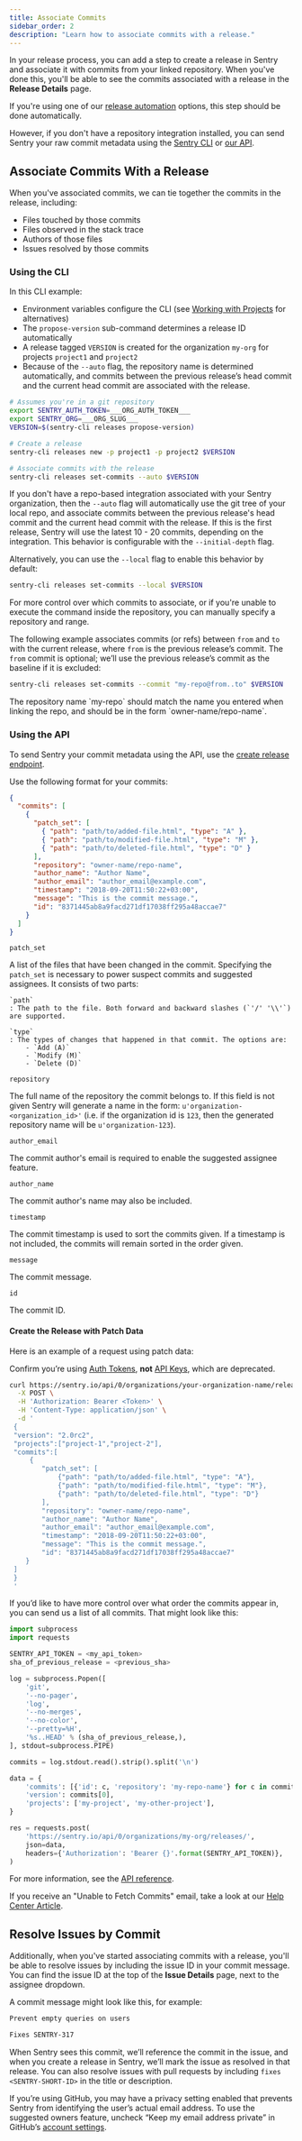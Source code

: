 ```yaml
---
title: Associate Commits
sidebar_order: 2
description: "Learn how to associate commits with a release."
---
```


<Include name="only-error-issues-note.mdx" />

In your release process, you can add a step to create a release in Sentry and associate it with commits from your linked repository. When you've done this, you'll be able to see the commits associated with a release in the **Release Details** page.

If you're using one of our [release automation](/product/releases/setup/release-automation/) options, this step should be done automatically.

However, if you don't have a repository integration installed, you can send Sentry your raw commit metadata using the [Sentry CLI](#using-the-cli) or [our API](#using-the-api).

## Associate Commits With a Release

When you've associated commits, we can tie together the commits in the release, including:

- Files touched by those commits
- Files observed in the stack trace
- Authors of those files
- Issues resolved by those commits

### Using the CLI

In this CLI example:

- Environment variables configure the CLI (see [Working with Projects](/product/cli/configuration/#sentry-cli-working-with-projects) for alternatives)
- The `propose-version` sub-command determines a release ID automatically
- A release tagged `VERSION` is created for the organization `my-org` for projects `project1` and `project2`
- Because of the `--auto` flag, the repository name is determined automatically, and commits between the previous release’s head commit and the current head commit are associated with the release.

<OrgAuthTokenNote />

```bash
# Assumes you're in a git repository
export SENTRY_AUTH_TOKEN=___ORG_AUTH_TOKEN___
export SENTRY_ORG=___ORG_SLUG___
VERSION=$(sentry-cli releases propose-version)

# Create a release
sentry-cli releases new -p project1 -p project2 $VERSION

# Associate commits with the release
sentry-cli releases set-commits --auto $VERSION
```

If you don't have a repo-based integration associated with your Sentry organization, then the `--auto` flag will automatically use the git tree of your local repo, and associate commits between the previous release's head commit and the current head commit with the release. If this is the first release, Sentry will use the latest 10 - 20 commits, depending on the integration. This behavior is configurable with the `--initial-depth` flag.

Alternatively, you can use the `--local` flag to enable this behavior by default:

```bash
sentry-cli releases set-commits --local $VERSION
```

For more control over which commits to associate, or if you're unable to execute the command inside the repository, you can manually specify a repository and range.

The following example associates commits (or refs) between `from` and `to` with the current release, where `from` is the previous release’s commit. The `from` commit is optional; we’ll use the previous release’s commit as the baseline if it is excluded:

```bash
sentry-cli releases set-commits --commit "my-repo@from..to" $VERSION
```

<Note>
  The repository name `my-repo` should match the name you entered when linking
  the repo, and should be in the form `owner-name/repo-name`.
</Note>

### Using the API

To send Sentry your commit metadata using the API, use the [create release endpoint](/api/releases/create-a-new-release-for-an-organization/).

Use the following format for your commits:

```json
{
  "commits": [
    {
      "patch_set": [
        { "path": "path/to/added-file.html", "type": "A" },
        { "path": "path/to/modified-file.html", "type": "M" },
        { "path": "path/to/deleted-file.html", "type": "D" }
      ],
      "repository": "owner-name/repo-name",
      "author_name": "Author Name",
      "author_email": "author_email@example.com",
      "timestamp": "2018-09-20T11:50:22+03:00",
      "message": "This is the commit message.",
      "id": "8371445ab8a9facd271df17038ff295a48accae7"
    }
  ]
}
```

`patch_set`

A list of the files that have been changed in the commit. Specifying the `patch_set` is necessary to power suspect commits and suggested assignees. It consists of two parts:

    `path`
    : The path to the file. Both forward and backward slashes (`'/' '\\'`) are supported.

    `type`
    : The types of changes that happened in that commit. The options are:
        - `Add (A)`
        - `Modify (M)`
        - `Delete (D)`

`repository`

The full name of the repository the commit belongs to. If this field is not given Sentry will generate a name in the form: `u'organization-<organization_id>'` (i.e. if the organization id is `123`, then the generated repository name will be `u'organization-123`).

`author_email`

The commit author's email is required to enable the suggested assignee feature.

`author_name`

The commit author's name may also be included.

`timestamp`

The commit timestamp is used to sort the commits given. If a timestamp is not included, the commits will remain sorted in the order given.

`message`

The commit message.

`id`

The commit ID.

#### Create the Release with Patch Data

Here is an example of a request using patch data:

<Note>

Confirm you’re using [Auth Tokens](/api/auth/#auth-tokens), **not** [API Keys](/api/auth/#api-keys), which are deprecated.

</Note>

```bash
curl https://sentry.io/api/0/organizations/your-organization-name/releases/ \
  -X POST \
  -H 'Authorization: Bearer <Token>' \
  -H 'Content-Type: application/json' \
  -d '
 {
 "version": "2.0rc2",
 "projects":["project-1","project-2"],
 "commits":[
     {
        "patch_set": [
            {"path": "path/to/added-file.html", "type": "A"},
            {"path": "path/to/modified-file.html", "type": "M"},
            {"path": "path/to/deleted-file.html", "type": "D"}
        ],
        "repository": "owner-name/repo-name",
        "author_name": "Author Name",
        "author_email": "author_email@example.com",
        "timestamp": "2018-09-20T11:50:22+03:00",
        "message": "This is the commit message.",
        "id": "8371445ab8a9facd271df17038ff295a48accae7"
    }
 ]
 }
 '
```

If you’d like to have more control over what order the commits appear in, you can send us a list of all commits. That might look like this:

```python
import subprocess
import requests

SENTRY_API_TOKEN = <my_api_token>
sha_of_previous_release = <previous_sha>

log = subprocess.Popen([
    'git',
    '--no-pager',
    'log',
    '--no-merges',
    '--no-color',
    '--pretty=%H',
    '%s..HEAD' % (sha_of_previous_release,),
], stdout=subprocess.PIPE)

commits = log.stdout.read().strip().split('\n')

data = {
    'commits': [{'id': c, 'repository': 'my-repo-name'} for c in commits],
    'version': commits[0],
    'projects': ['my-project', 'my-other-project'],
}

res = requests.post(
    'https://sentry.io/api/0/organizations/my-org/releases/',
    json=data,
    headers={'Authorization': 'Bearer {}'.format(SENTRY_API_TOKEN)},
)
```

For more information, see the [API reference](/api/releases/create-a-new-release-for-an-organization/).

<Note>

If you receive an "Unable to Fetch Commits" email, take a look at our [Help Center Article](https://help.sentry.io/hc/en-us/articles/360019866834-Why-am-I-receiving-the-email-Unable-to-Fetch-Commits-).

</Note>

## Resolve Issues by Commit

Additionally, when you've started associating commits with a release, you'll be able to resolve issues by including the issue ID in your commit message. You can find the issue ID at the top of the **Issue Details** page, next to the assignee dropdown.

A commit message might look like this, for example:

```bash
Prevent empty queries on users

Fixes SENTRY-317
```

When Sentry sees this commit, we’ll reference the commit in the issue, and when you create a release in Sentry, we’ll mark the issue as resolved in that release. You can also resolve issues with pull requests by including `fixes <SENTRY-SHORT-ID>` in the title or description.

<Note>

If you’re using GitHub, you may have a privacy setting enabled that prevents Sentry from identifying the user’s actual email address. To use the suggested owners feature, uncheck “Keep my email address private” in GitHub’s [account settings](https://github.com/settings/emails).

</Note>
